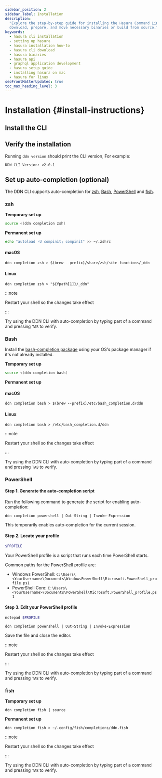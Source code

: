 ```yaml
---
sidebar_position: 2
sidebar_label: Installation
description:
  "Explore the step-by-step guide for installing the Hasura Command Line Interface for various systems. Learn how to
  download, prepare, and move necessary binaries or build from source."
keywords:
  - hasura cli installation
  - setting up hasura
  - hasura installation how-to
  - hasura cli download
  - hasura binaries
  - hasura api
  - graphql application development
  - hasura setup guide
  - installing hasura on mac
  - hasura for linux
seoFrontMatterUpdated: true
toc_max_heading_level: 3
---
```



# Installation {#install-instructions}

## Install the CLI

<InstallTheCli />

## Verify the installation

Running `ddn version` should print the CLI version, For example:

```
DDN CLI Version: v2.0.1
```

## Set up auto-completion (optional)

The DDN CLI supports auto-completion for [zsh](#zsh), [Bash](#bash), [PowerShell](#powershell) and [fish](#fish).

### zsh

**Temporary set up**

```sh title="To load completions in the current session:"
source <(ddn completion zsh)
```

**Permanent set up**

```sh title="Ensure shell completion is enabled by adding the following to your ~/.zshrc file:"
echo "autoload -U compinit; compinit" >> ~/.zshrc
```

#### macOS

```sass
ddn completion zsh > $(brew --prefix)/share/zsh/site-functions/_ddn
```

#### Linux

```ddn title="Execute the following:"
ddn completion zsh > "${fpath[1]}/_ddn"
```

:::note

Restart your shell so the changes take effect

:::

Try using the DDN CLI with auto-completion by typing part of a command and pressing `TAB` to verify.

### Bash

Install the [bash-completion package](https://github.com/scop/bash-completion) using your OS's package manager if it's
not already installed.

**Temporary set up**

```sh title="To load completions in the current session:"
source <(ddn completion bash)
```

**Permanent set up**

#### macOS

```ddn title="Execute the following:"
ddn completion bash > $(brew --prefix)/etc/bash_completion.d/ddn
```

#### Linux

```ddn title="Execute the following:"
ddn completion bash > /etc/bash_completion.d/ddn
```

:::note

Restart your shell so the changes take effect

:::

Try using the DDN CLI with auto-completion by typing part of a command and pressing `TAB` to verify.

### PowerShell

#### Step 1. Generate the auto-completion script

Run the following command to generate the script for enabling auto-completion:

```ddn
ddn completion powershell | Out-String | Invoke-Expression
```

This temporarily enables auto-completion for the current session.

#### Step 2. Locate your profile

```sh title="Locate your PowerShell profile by running the following command:"
$PROFILE
```

Your PowerShell profile is a script that runs each time PowerShell starts.

Common paths for the PowerShell profile are:

- Windows PowerShell: `C:\Users\<YourUsername>\Documents\WindowsPowerShell\Microsoft.PowerShell_profile.ps1`
- PowerShell Core: `C:\Users\<YourUsername>\Documents\PowerShell\Microsoft.PowerShell_profile.ps1`

#### Step 3. Edit your PowerShell profile

```sh title="Open the profile in a text editor:"
notepad $PROFILE
```

```plaintext title="Add the following line to the end of the file:"
ddn completion powershell | Out-String | Invoke-Expression
```

Save the file and close the editor.

:::note

Restart your shell so the changes take effect

:::

Try using the DDN CLI with auto-completion by typing part of a command and pressing `TAB` to verify.

### fish

**Temporary set up**

```ddn title="Execute the following:"
ddn completion fish | source
```

**Permanent set up**

```ddn title="Execute the following:"
ddn completion fish > ~/.config/fish/completions/ddn.fish
```

:::note

Restart your shell so the changes take effect

:::

Try using the DDN CLI with auto-completion by typing part of a command and pressing `TAB` to verify.
